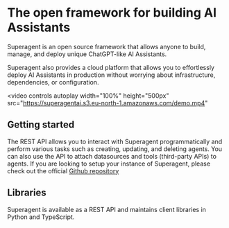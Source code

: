 # The open framework for building AI Assistants

Superagent is an open source framework that allows anyone to build, manage, and deploy unique ChatGPT-like AI Assistants.

Superagent also provides a cloud platform that allows you to effortlessly deploy AI Assistants in production without worrying about infrastructure, dependencies, or configuration.

<video
  controls
  autoplay
  width="100%"
  height="500px"
  src="https://superagentai.s3.eu-north-1.amazonaws.com/demo.mp4"
></video>

## Getting started

The REST API allows you to interact with Superagent programmatically and perform various tasks such as creating, updating, and deleting agents. You can also use the API to attach datasources and tools (third-party APIs) to agents.
If you are looking to setup your instance of Superagent, please check out the official [Github repository](https://github.com/homanp/superagent)

## Libraries

Superagent is available as a REST API and maintains client libraries in Python and TypeScript.

<Cards center>
  <Card title="Python" icon="Python" href="https://github.com/homanp/superagent-py" />
  <Card
    title="Node/Typescript"
    icon="Node"
    href="https://github.com/homanp/superagent-js"
  />
  <Card
    title="Swift (community)"
    icon="Swift"
    href="https://github.com/simonweniger/superagent-swift"
  />
</Cards>